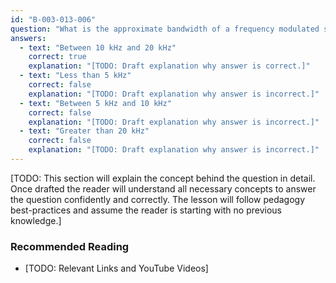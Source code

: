 ```yaml
---
id: "B-003-013-006"
question: "What is the approximate bandwidth of a frequency modulated signal using 5 kHz deviation?"
answers:
  - text: "Between 10 kHz and 20 kHz"
    correct: true
    explanation: "[TODO: Draft explanation why answer is correct.]"
  - text: "Less than 5 kHz"
    correct: false
    explanation: "[TODO: Draft explanation why answer is incorrect.]"
  - text: "Between 5 kHz and 10 kHz"
    correct: false
    explanation: "[TODO: Draft explanation why answer is incorrect.]"
  - text: "Greater than 20 kHz"
    correct: false
    explanation: "[TODO: Draft explanation why answer is incorrect.]"
---
```


[TODO: This section will explain the concept behind the question in detail. Once drafted the reader will understand all necessary concepts to answer the question confidently and correctly. The lesson will follow pedagogy best-practices and assume the reader is starting with no previous knowledge.]

### Recommended Reading

- [TODO: Relevant Links and YouTube Videos]
